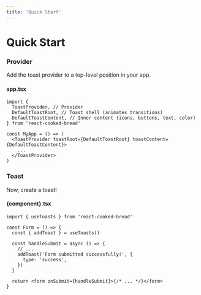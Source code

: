 ```yaml
---
title: 'Quick Start'
---
```


# Quick Start

### Provider

Add the toast provider to a top-level position in your app.

#### app.tsx

```tsx
import {
  ToastProvider, // Provider
  DefaultToastRoot, // Toast shell (animates transitions)
  DefaultToastContent, // Inner content (icons, buttons, text, color)
} from 'react-cooked-bread'

const MyApp = () => (
  <ToastProvider toastRoot={DefaultToastRoot} toastContent={DefaultToastContent}>
    ...
  </ToastProvider>
)
```

### Toast

Now, create a toast!

#### {component}.tsx

```tsx
import { useToasts } from 'react-cooked-bread'

const Form = () => {
  const { addToast } = useToasts()

  const handleSubmit = async () => {
    // ...
    addToast('Form submitted successfully!', {
      type: 'success',
    })
  }

  return <form onSubmit={handleSubmit}>{/* ... */}</form>
}
```

